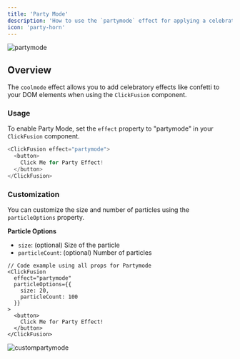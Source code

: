 ---
title: 'Party Mode'
description: 'How to use the `partymode` effect for applying a celebratory particle effect'
icon: 'party-horn'
---

<img
  className="block"
  src="/images/partymode.gif"
  alt="partymode"
/>

## Overview

The `coolmode` effect allows you to add celebratory effects like confetti to your DOM elements when using the `ClickFusion` component.

### Usage

To enable Party Mode, set the `effect` property to "partymode" in your `ClickFusion` component.

```ts
<ClickFusion effect="partymode">
  <button>
    Click Me for Party Effect!
  </button>
</ClickFusion>
```

### Customization

You can customize the size and number of particles using the `particleOptions` property.


**Particle Options**

- `size`: (optional) Size of the particle
- `particleCount`: (optional) Number of particles

```tsx
// Code example using all props for Partymode
<ClickFusion 
  effect="partymode"
  particleOptions={{
    size: 20,
    particleCount: 100
  }}
>
  <button>
    Click Me for Party Effect!
  </button>
</ClickFusion>
```

<Frame caption="Custom partymode in Action">
<img
  className="block"
  src="/images/custompartymode.gif"
  alt="custompartymode"
/>
</Frame>